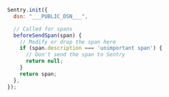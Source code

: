 ```javascript
Sentry.init({
  dsn: "___PUBLIC_DSN___",

  // Called for spans
  beforeSendSpan(span) {
    // Modify or drop the span here
    if (span.description === 'unimportant span') {
      // Don't send the span to Sentry
      return null;
    }
    return span;
  },
});
```
